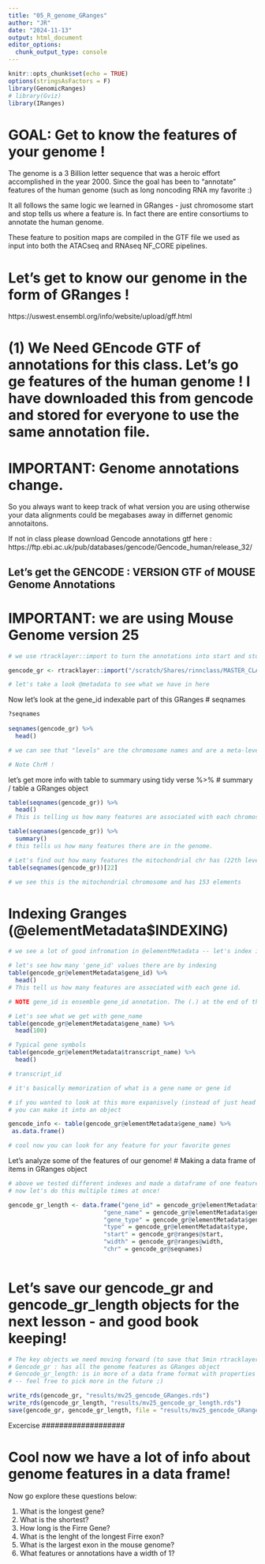 ```yaml
---
title: "05_R_genome_GRanges"
author: "JR"
date: "2024-11-13"
output: html_document
editor_options: 
  chunk_output_type: console
---
```


```r
knitr::opts_chunk$set(echo = TRUE)
options(stringsAsFactors = F)
library(GenomicRanges)
# library(Gviz)
library(IRanges)

```

# GOAL: Get to know the features of your genome !
The genome is a 3 Billion letter sequence that was a heroic effort
accomplished in the year 2000. Since the goal has been to "annotate"
features of the human genome (such as long noncoding RNA my favorite :)

It all follows the same logic we learned in GRanges - just chromosome
start and stop tells us where a feature is. In fact there are entire consortiums to annotate the human genome. 

These feature to position maps are compiled in the GTF file we used
as input into both the ATACseq and RNAseq NF_CORE pipelines. 

# Let's get to know our genome in the form of GRanges !
https://uswest.ensembl.org/info/website/upload/gff.html

# (1) We Need GEncode GTF of annotations for this class.  Let's go ge features of the human genome ! I have downloaded this from gencode and stored for everyone to use the same annotation file.

# IMPORTANT: Genome annotations change.
So you always want to keep track of what version you are using 
otherwise your data alignments could be megabases away in differnet
genomic annotaitons. 

If not in class please download Gencode annotations gtf here : https://ftp.ebi.ac.uk/pub/databases/gencode/Gencode_human/release_32/


## Let's get the GENCODE : VERSION GTF of MOUSE Genome Annotations
# IMPORTANT: we are using Mouse Genome version 25
```r

# we use rtracklayer::import to turn the annotations into start and stops (Iranges) w/ chr (Granges)This takes ~5min using GRanges Package.

gencode_gr <- rtracklayer::import("/scratch/Shares/rinnclass/MASTER_CLASS/GENOMES/M25/gencode.vM25.annotation.gtf")

# let's take a look @metadata to see what we have in here

```

Now let's look at the gene_id indexable part of this GRanges
# seqnames
```r

?seqnames
  
seqnames(gencode_gr) %>% 
  head()

# we can see that "levels" are the chromosome names and are a meta-level

# Note ChrM !
```

let's get more info with table to summary using tidy verse %>%
# summary / table a GRanges object
```R

table(seqnames(gencode_gr)) %>%
  head()
# This is telling us how many features are associated with each chromosome.

table(seqnames(gencode_gr)) %>% 
  summary()
# this tells us how many features there are in the genome.

# Let's find out how many features the mitochondrial chr has (22th level - mouse (20) has less chromosomes than humans (23)
table(seqnames(gencode_gr))[22] 

# we see this is the mitochondrial chromosome and has 153 elements

```

# Indexing Granges (@elementMetadata$INDEXING)
```R

# we see a lot of good infromation in @elementMetadata -- let's index it.

# let's see how many 'gene_id' values there are by indexing
table(gencode_gr@elementMetadata$gene_id) %>% 
  head()
# This tell us how many features are associated with each gene id.

# NOTE gene_id is ensemble gene_id annotation. The (.) at the end of the number indicates which isoform of a gene.

# Let's see what we get with gene_name
table(gencode_gr@elementMetadata$gene_name) %>% 
  head(100)

# Typical gene symbols 
table(gencode_gr@elementMetadata$transcript_name) %>%
  head()

# transcript_id

# it's basically memorization of what is a gene name or gene id 

# if you wanted to look at this more expanisvely (instead of just head lines)
# you can make it into an object

gencode_info <- table(gencode_gr@elementMetadata$gene_name) %>% 
 as.data.frame()

# cool now you can look for any feature for your favorite genes
```


Let's analyze some of the features of our genome!
# Making a data frame of items in GRanges object
```r

# above we tested different indexes and made a dataframe of one feature
# now let's do this multiple times at once!

gencode_gr_length <- data.frame("gene_id" = gencode_gr@elementMetadata$gene_id,
                           "gene_name" = gencode_gr@elementMetadata$gene_name,
                           "gene_type" = gencode_gr@elementMetadata$gene_type,
                           "type" = gencode_gr@elementMetadata$type,
                           "start" = gencode_gr@ranges@start,
                           "width" = gencode_gr@ranges@width,
                           "chr" = gencode_gr@seqnames)
                           
```

# Let's save our gencode_gr and gencode_gr_length objects for the next lesson - and good book keeping!

```r

# The key objects we need moving forward (to save that 5min rtracklayer::import) are : 
# Gencode_gr : has all the genome features as GRanges object
# Gencode_gr_length: is in more of a data frame format with properties selected above
# -- feel free to pick more in the future ;)

write_rds(gencode_gr, "results/mv25_gencode_GRanges.rds")
write_rds(gencode_gr_length, "results/mv25_gencode_gr_length.rds")
save(gencode_gr, gencode_gr_length, file = "results/mv25_gencode_GRanges.Rdata")

```



####################
Excercise
###################

# Cool now we have a lot of info about genome features in a data frame!
Now go explore these questions below:

1) What is the longest gene?
2) What is the shortest?
3) How long is the Firre Gene? 
4) What is the lenght of the longest Firre exon?
5) What is the largest exon in the mouse genome?
6) What features or annotations have a width of 1?

